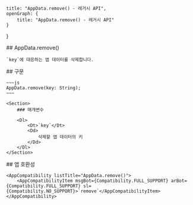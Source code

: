 
    title: "AppData.remove() - 레거시 API",
    openGraph: {
        title: "AppData.remove() - 레거시 API"
    }
}

<Section>
    ## AppData.remove()

    `key`에 대응하는 앱 데이터를 삭제합니다.
</Section>
<Section>
    ## 구문

    ~~~js
    AppData.remove(key: String);
    ~~~

    <Section>
        ### 매개변수

        <Dl>
            <Dt>`key`</Dt>
            <Dd>
                삭제할 앱 데이터의 키
            </Dd>
        </Dl>
    </Section>
</Section>
<Section>
    ## 앱 호환성

    <AppCompatibility listTitle="AppData.remove()">
        <AppCompatibilityItem msgBot={Compatibility.FULL_SUPPORT} arBot={Compatibility.FULL_SUPPORT} sl={Compatibility.NO_SUPPORT}>`remove`</AppCompatibilityItem>
    </AppCompatibility>
</Section>